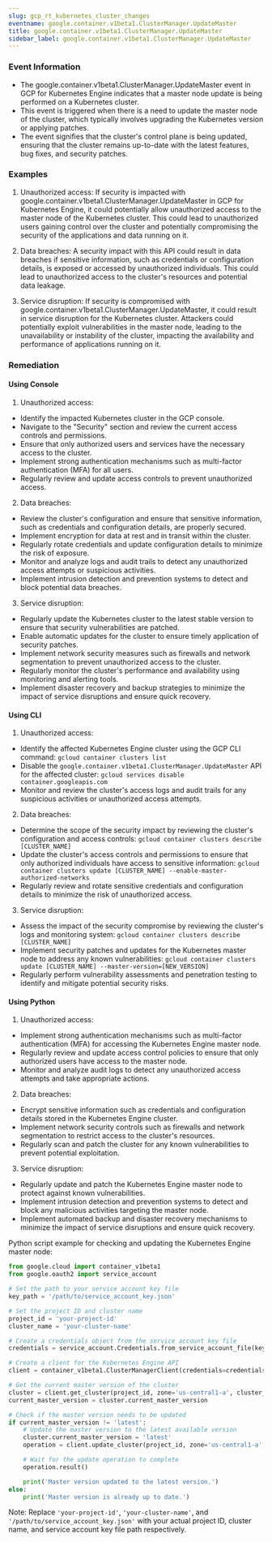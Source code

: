 ```yaml
--- 
slug: gcp_rt_kubernetes_cluster_changes
eventname: google.container.v1beta1.ClusterManager.UpdateMaster
title: google.container.v1beta1.ClusterManager.UpdateMaster
sidebar_label: google.container.v1beta1.ClusterManager.UpdateMaster
---
```

                       
### Event Information

- The google.container.v1beta1.ClusterManager.UpdateMaster event in GCP for Kubernetes Engine indicates that a master node update is being performed on a Kubernetes cluster.
- This event is triggered when there is a need to update the master node of the cluster, which typically involves upgrading the Kubernetes version or applying patches.
- The event signifies that the cluster's control plane is being updated, ensuring that the cluster remains up-to-date with the latest features, bug fixes, and security patches.


### Examples

1. Unauthorized access: If security is impacted with google.container.v1beta1.ClusterManager.UpdateMaster in GCP for Kubernetes Engine, it could potentially allow unauthorized access to the master node of the Kubernetes cluster. This could lead to unauthorized users gaining control over the cluster and potentially compromising the security of the applications and data running on it.

2. Data breaches: A security impact with this API could result in data breaches if sensitive information, such as credentials or configuration details, is exposed or accessed by unauthorized individuals. This could lead to unauthorized access to the cluster's resources and potential data leakage.

3. Service disruption: If security is compromised with google.container.v1beta1.ClusterManager.UpdateMaster, it could result in service disruption for the Kubernetes cluster. Attackers could potentially exploit vulnerabilities in the master node, leading to the unavailability or instability of the cluster, impacting the availability and performance of applications running on it.

### Remediation

#### Using Console

1. Unauthorized access:
- Identify the impacted Kubernetes cluster in the GCP console.
- Navigate to the "Security" section and review the current access controls and permissions.
- Ensure that only authorized users and services have the necessary access to the cluster.
- Implement strong authentication mechanisms such as multi-factor authentication (MFA) for all users.
- Regularly review and update access controls to prevent unauthorized access.

2. Data breaches:
- Review the cluster's configuration and ensure that sensitive information, such as credentials and configuration details, are properly secured.
- Implement encryption for data at rest and in transit within the cluster.
- Regularly rotate credentials and update configuration details to minimize the risk of exposure.
- Monitor and analyze logs and audit trails to detect any unauthorized access attempts or suspicious activities.
- Implement intrusion detection and prevention systems to detect and block potential data breaches.

3. Service disruption:
- Regularly update the Kubernetes cluster to the latest stable version to ensure that security vulnerabilities are patched.
- Enable automatic updates for the cluster to ensure timely application of security patches.
- Implement network security measures such as firewalls and network segmentation to prevent unauthorized access to the cluster.
- Regularly monitor the cluster's performance and availability using monitoring and alerting tools.
- Implement disaster recovery and backup strategies to minimize the impact of service disruptions and ensure quick recovery.

#### Using CLI

1. Unauthorized access:
- Identify the affected Kubernetes Engine cluster using the GCP CLI command: `gcloud container clusters list`
- Disable the `google.container.v1beta1.ClusterManager.UpdateMaster` API for the affected cluster: `gcloud services disable container.googleapis.com`
- Monitor and review the cluster's access logs and audit trails for any suspicious activities or unauthorized access attempts.

2. Data breaches:
- Determine the scope of the security impact by reviewing the cluster's configuration and access controls: `gcloud container clusters describe [CLUSTER_NAME]`
- Update the cluster's access controls and permissions to ensure that only authorized individuals have access to sensitive information: `gcloud container clusters update [CLUSTER_NAME] --enable-master-authorized-networks`
- Regularly review and rotate sensitive credentials and configuration details to minimize the risk of unauthorized access.

3. Service disruption:
- Assess the impact of the security compromise by reviewing the cluster's logs and monitoring system: `gcloud container clusters describe [CLUSTER_NAME]`
- Implement security patches and updates for the Kubernetes master node to address any known vulnerabilities: `gcloud container clusters update [CLUSTER_NAME] --master-version=[NEW_VERSION]`
- Regularly perform vulnerability assessments and penetration testing to identify and mitigate potential security risks.

#### Using Python

1. Unauthorized access:
- Implement strong authentication mechanisms such as multi-factor authentication (MFA) for accessing the Kubernetes Engine master node.
- Regularly review and update access control policies to ensure that only authorized users have access to the master node.
- Monitor and analyze audit logs to detect any unauthorized access attempts and take appropriate actions.

2. Data breaches:
- Encrypt sensitive information such as credentials and configuration details stored in the Kubernetes Engine cluster.
- Implement network security controls such as firewalls and network segmentation to restrict access to the cluster's resources.
- Regularly scan and patch the cluster for any known vulnerabilities to prevent potential exploitation.

3. Service disruption:
- Regularly update and patch the Kubernetes Engine master node to protect against known vulnerabilities.
- Implement intrusion detection and prevention systems to detect and block any malicious activities targeting the master node.
- Implement automated backup and disaster recovery mechanisms to minimize the impact of service disruptions and ensure quick recovery.

Python script example for checking and updating the Kubernetes Engine master node:

```python
from google.cloud import container_v1beta1
from google.oauth2 import service_account

# Set the path to your service account key file
key_path = '/path/to/service_account_key.json'

# Set the project ID and cluster name
project_id = 'your-project-id'
cluster_name = 'your-cluster-name'

# Create a credentials object from the service account key file
credentials = service_account.Credentials.from_service_account_file(key_path)

# Create a client for the Kubernetes Engine API
client = container_v1beta1.ClusterManagerClient(credentials=credentials)

# Get the current master version of the cluster
cluster = client.get_cluster(project_id, zone='us-central1-a', cluster_id=cluster_name)
current_master_version = cluster.current_master_version

# Check if the master version needs to be updated
if current_master_version != 'latest':
    # Update the master version to the latest available version
    cluster.current_master_version = 'latest'
    operation = client.update_cluster(project_id, zone='us-central1-a', cluster_id=cluster_name, cluster=cluster)

    # Wait for the update operation to complete
    operation.result()

    print('Master version updated to the latest version.')
else:
    print('Master version is already up to date.')
```

Note: Replace `'your-project-id'`, `'your-cluster-name'`, and `'/path/to/service_account_key.json'` with your actual project ID, cluster name, and service account key file path respectively.


 